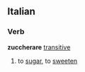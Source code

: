 ==Italian==
===Verb===
'''zuccherare''' [[transitive]]
# to [[sugar]], to [[sweeten]]
{{it-conj-are|zuccher|Avere}}